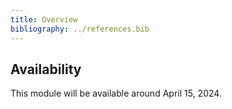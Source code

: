 ```yaml
---
title: Overview
bibliography: ../references.bib
---
```


::: {.callout-caution}
## Availability

This module will be available around April 15, 2024.
:::